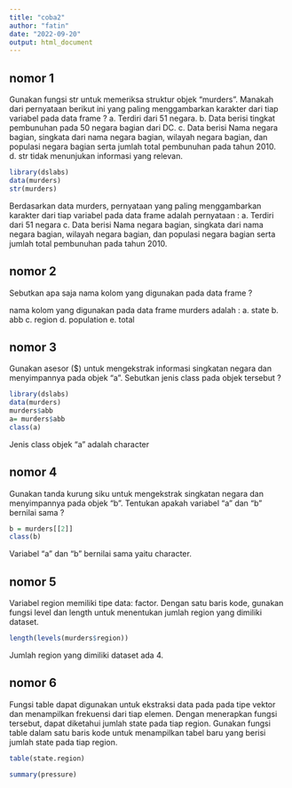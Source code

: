 ```yaml
---
title: "coba2"
author: "fatin"
date: "2022-09-20"
output: html_document
---
```


## nomor 1
Gunakan fungsi str untuk memeriksa struktur objek "murders". Manakah dari pernyataan berikut ini yang paling menggambarkan karakter dari tiap variabel pada data frame ?
  a.    Terdiri dari 51 negara.
  b.    Data berisi tingkat pembunuhan pada 50 negara bagian dari DC.
  c.    Data berisi Nama negara bagian, singkata dari nama negara bagian, wilayah         negara bagian, dan populasi negara bagian serta jumlah total pembunuhan          pada tahun 2010.
  d.    str tidak menunjukan informasi yang relevan.

```r
library(dslabs)
data(murders)
str(murders)

```
  Berdasarkan data murders, pernyataan yang paling menggambarkan karakter dari tiap variabel pada data frame adalah pernyataan :
  a. Terdiri dari 51 negara
  c. Data berisi Nama negara bagian, singkata dari nama negara bagian, wilayah        negara bagian, dan populasi negara bagian serta jumlah total pembunuhan          pada tahun 2010.
  
## nomor 2
Sebutkan  apa saja nama kolom yang digunakan pada data frame ?

  nama kolom yang digunakan pada data frame murders adalah :
  a. state
  b. abb
  c. region 
  d. population
  e. total

## nomor 3
Gunakan asesor ($) untuk mengekstrak informasi singkatan negara dan menyimpannya pada objek "a". Sebutkan jenis class pada objek tersebut ?

```r
library(dslabs)
data(murders)
murders$abb
a= murders$abb
class(a)
```
  Jenis class objek "a" adalah character

## nomor 4
Gunakan tanda kurung siku untuk mengekstrak singkatan negara dan menyimpannya pada objek "b". Tentukan apakah variabel "a" dan "b" bernilai sama ?

```r
b = murders[[2]]
class(b)

```
  Variabel "a" dan "b" bernilai sama yaitu character.
  
## nomor 5
Variabel region memiliki tipe data: factor. Dengan satu baris kode, gunakan fungsi level dan length untuk menentukan jumlah region yang dimiliki dataset.

```r
length(levels(murders$region))
```
  Jumlah region yang dimiliki dataset ada 4.
  
## nomor 6
Fungsi table dapat digunakan untuk ekstraksi data pada pada tipe vektor dan menampilkan frekuensi dari tiap elemen. Dengan menerapkan fungsi tersebut, dapat diketahui jumlah state pada tiap region. Gunakan fungsi table dalam satu baris kode untuk menampilkan tabel baru yang berisi jumlah state pada tiap region.

```r
table(state.region)
```





```r
summary(pressure)
```

